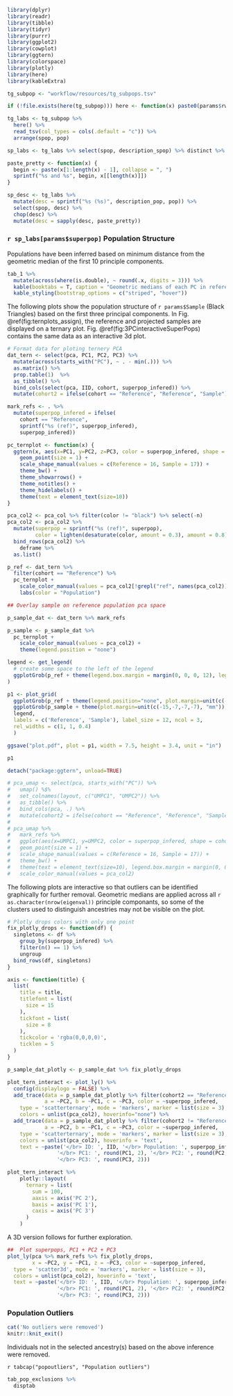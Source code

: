 ```r
library(dplyr)
library(readr)
library(tibble)
library(tidyr)
library(purrr)
library(ggplot2)
library(cowplot)
library(ggtern)
library(colorspace)
library(plotly)
library(here)
library(kableExtra)

tg_subpop <- "workflow/resources/tg_subpops.tsv"

if (!file.exists(here(tg_subpop))) here <- function(x) paste0(params$rwd, "/", x)

tg_labs <- tg_subpop %>%
  here() %>%
  read_tsv(col_types = cols(.default = "c")) %>%
  arrange(spop, pop)

sp_labs <- tg_labs %>% select(spop, description_spop) %>% distinct %>% deframe

paste_pretty <- function(x) {
  begin <- paste(x[1:length(x) - 1], collapse = ", ")
  sprintf("%s and %s", begin, x[[length(x)]])
}

sp_desc <- tg_labs %>%
  mutate(desc = sprintf("%s (%s)", description_pop, pop)) %>%
  select(spop, desc) %>%
  chop(desc) %>%
  mutate(desc = sapply(desc, paste_pretty))


```

### `r sp_labs[params$superpop]` Population Structure

Populations have been inferred based on minimum distance from the geometric median of the first 10 principle components.

```r
tab_1 %>%
  mutate(across(where(is.double), ~ round(.x, digits = 3))) %>%
  kable(booktabs = T, caption = "Geometric medians of each PC in reference superpopulations") %>%
  kable_styling(bootstrap_options = c("striped", "hover"))
```

The following plots show the population structure of `r params$Sample` (Black Triangles) based on the first three principal components. In Fig. \@ref(fig:ternplots_assign), the reference and projected samples are displayed on a ternary plot. Fig. \@ref(fig:3PCinteractiveSuperPops) contains the same data as an interactive 3d plot.

```r


# Format data for ploting ternery PCA
dat_tern <- select(pca, PC1, PC2, PC3) %>%
  mutate(across(starts_with("PC"), ~ . - min(.))) %>%
  as.matrix() %>%
  prop.table(1)  %>%
  as_tibble() %>%
  bind_cols(select(pca, IID, cohort, superpop_infered)) %>%
  mutate(cohort2 = ifelse(cohort == "Reference", "Reference", "Sample"))

mark_refs <- . %>%
  mutate(superpop_infered = ifelse(
    cohort == "Reference",
    sprintf("%s (ref)", superpop_infered),
    superpop_infered))

pc_ternplot <- function(x) {
  ggtern(x, aes(x=PC1, y=PC2, z=PC3, color = superpop_infered, shape = cohort2)) +
    geom_point(size = 1) +
    scale_shape_manual(values = c(Reference = 16, Sample = 17)) +
    theme_bw() +
    theme_showarrows() +
    theme_notitles() +
    theme_hidelabels() +
    theme(text = element_text(size=10))
}

pca_col2 <- pca_col %>% filter(color != "black") %>% select(-n)
pca_col2 <- pca_col2 %>%
  mutate(superpop = sprintf("%s (ref)", superpop),
         color = lighten(desaturate(color, amount = 0.3), amount = 0.8)) %>%
  bind_rows(pca_col2) %>%
    deframe %>%
  as.list()

p_ref <- dat_tern %>%
  filter(cohort == "Reference") %>%
  pc_ternplot +
    scale_color_manual(values = pca_col2[!grepl("ref", names(pca_col2))]) +
    labs(color = "Population")

## Overlay sample on reference population pca space

p_sample_dat <- dat_tern %>% mark_refs

p_sample <- p_sample_dat %>%
  pc_ternplot +
    scale_color_manual(values = pca_col2) +
    theme(legend.position = "none")

legend <- get_legend(
  # create some space to the left of the legend
  ggplotGrob(p_ref + theme(legend.box.margin = margin(0, 0, 0, 12), legend.title = element_blank()))
)

p1 <- plot_grid(
  ggplotGrob(p_ref + theme(legend.position="none", plot.margin=unit(c(-15,-7,-7,-7), "mm"))),
  ggplotGrob(p_sample + theme(plot.margin=unit(c(-15,-7,-7,-7), "mm"))),
  legend,
  labels = c('Reference', 'Sample'), label_size = 12, ncol = 3,
  rel_widths = c(1, 1, 0.4)
  )

ggsave("plot.pdf", plot = p1, width = 7.5, height = 3.4, unit = "in")

p1

detach("package:ggtern", unload=TRUE)
```

```r
# pca_umap <- select(pca, starts_with("PC")) %>%
#   umap() %$%
#   set_colnames(layout, c("UMPC1", "UMPC2")) %>%
#   as_tibble() %>%
#   bind_cols(pca, .) %>%
#   mutate(cohort2 = ifelse(cohort == "Reference", "Reference", "Sample"))
# 
# pca_umap %>%
#   mark_refs %>%
#   ggplot(aes(x=UMPC1, y=UMPC2, color = superpop_infered, shape = cohort2)) +
#   geom_point(size = 1) +
#   scale_shape_manual(values = c(Reference = 16, Sample = 17)) +
#   theme_bw() +
#   theme(text = element_text(size=10), legend.box.margin = margin(0, 0, 0, 12), legend.title = element_blank()) +
#   scale_color_manual(values = pca_col2)
```

The following plots are interactive so that outliers can be identified graphically for further removal. Geometric medians are applied across all `r as.character(nrow(eigenval))` principle componants, so some of the clusters used to distinguish ancestries may not be visible on the plot.

```r

# Plotly drops colors with only one point
fix_plotly_drops <- function(df) {
  singletons <- df %>%
    group_by(superpop_infered) %>%
    filter(n() == 1) %>%
    ungroup
  bind_rows(df, singletons)
}

axis <- function(title) {
  list(
    title = title,
    titlefont = list(
      size = 15
    ),
    tickfont = list(
      size = 8
    ),
    tickcolor = 'rgba(0,0,0,0)',
    ticklen = 5
  )
}

p_sample_dat_plotly <- p_sample_dat %>% fix_plotly_drops

plot_tern_interact <- plot_ly() %>%
  config(displaylogo = FALSE) %>%
  add_trace(data = p_sample_dat_plotly %>% filter(cohort2 == "Reference"),
            a = ~PC2, b = ~PC1, c = ~PC3, color = ~superpop_infered,
    type = 'scatterternary', mode = 'markers', marker = list(size = 3),
    colors = unlist(pca_col2), hoverinfo="none") %>%
  add_trace(data = p_sample_dat_plotly %>% filter(cohort2 != "Reference"),
            a = ~PC2, b = ~PC1, c = ~PC3, color = ~superpop_infered,
    type = 'scatterternary', mode = 'markers', marker = list(size = 3),
    colors = unlist(pca_col2), hoverinfo = 'text',
    text = ~paste('</br> ID: ', IID, '</br> Population: ', superpop_infered,
                '</br> PC1: ', round(PC1, 2), '</br> PC2: ', round(PC2, 2),
                '</br> PC3: ', round(PC3, 2)))

plot_tern_interact %>%
    plotly::layout(
      ternary = list(
        sum = 100,
        aaxis = axis('PC 2'),
        baxis = axis('PC 1'),
        caxis = axis('PC 3')
      )
    )


```

A 3D version follows for further exploration.

```r

##  Plot superpops, PC1 + PC2 + PC3
plot_ly(pca %>% mark_refs %>% fix_plotly_drops,
        x = ~PC2, y = ~PC1, z = ~PC3, color = ~superpop_infered,
  type = 'scatter3d', mode = 'markers', marker = list(size = 3),
  colors = unlist(pca_col2), hoverinfo = 'text',
  text = ~paste('</br> ID: ', IID, '</br> Population: ', superpop_infered,
                '</br> PC1: ', round(PC1, 2), '</br> PC2: ', round(PC2, 2),
                '</br> PC3: ', round(PC3, 2)))

```



### Population Outliers

```r
cat('No outliers were removed')
knitr::knit_exit()
```

Individuals not in the selected ancestry(s) based on the above inference were removed.

`r tabcap("popoutliers", "Population outliers")`

```r
tab_pop_exclusions %>%
  disptab
```
